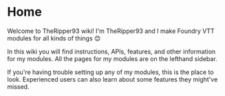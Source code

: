 # Home

Welcome to TheRipper93 wiki! I'm TheRipper93 and I make Foundry VTT modules for all kinds of things 😊

In this wiki you will find instructions, APIs, features, and other information for my modules. All the pages for my modules are on the lefthand sidebar.

If you're having trouble setting up any of my modules, this is the place to look. Experienced users can also learn about some features they might've missed.
